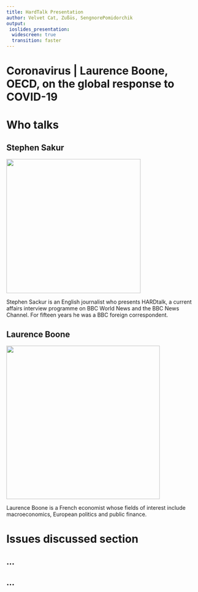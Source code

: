 ```yaml
---
title: HardTalk Presentation
author: Velvet Cat, Zußüs, SengnorePomidorchik
output:
 ioslides_presentation:
  widescreen: true
  transition: faster
---
```


# Coronavirus | Laurence Boone, OECD, on the global response to COVID-19

# Who talks

<!-- add photos -->

## Stephen Sakur

<div class="columns-2">
![](./sackur.jpg){width=350px}

Stephen Sackur is an English journalist who presents HARDtalk, a current
affairs interview programme on BBC World News and the BBC News Channel. For
fifteen years he was a BBC foreign correspondent.
</div>

## Laurence Boone

<div class="columns-2">
![](./boone.jpg){width=400px}

Laurence Boone is a French economist whose fields of interest include
macroeconomics, European politics and public finance.
</div>

# Issues discussed section

## ...

## ...
